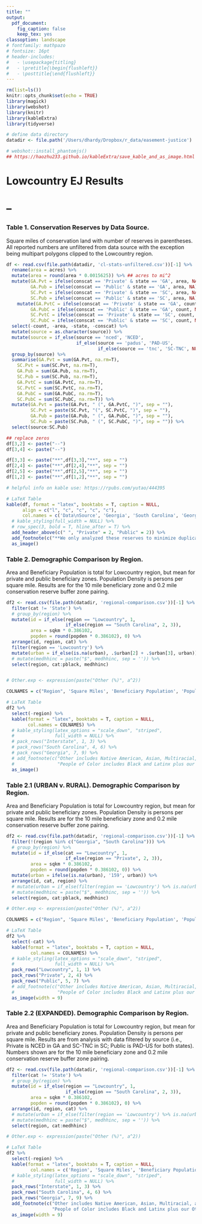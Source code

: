 ```yaml
---
title: ""
output: 
  pdf_document:
    fig_caption: false
    keep_tex: yes
classoption: landscape
# fontfamily: mathpazo
# fontsize: 16pt
# header-includes:
#   - \usepackage{titling}
#   - \pretitle{\begin{flushleft}}
#   - \posttitle{\end{flushleft}}
---
```


```r

rm(list=ls())
knitr::opts_chunk$set(echo = TRUE)
library(magick)
library(webshot)
library(knitr)
library(kableExtra)
library(tidyverse)

# define data directory
datadir <- file.path('/Users/dhardy/Dropbox/r_data/easement-justice')

# webshot::install_phantomjs()
## https://haozhu233.github.io/kableExtra/save_kable_and_as_image.html
```
# Lowcountry EJ Results
# --
### Table 1. Conservation Reserves by Data Source. 
Square miles of conservation land with number of reserves in parentheses. All reported numbers are unfiltered from data source with the exception being multipart polygons clipped to the Lowcountry region. 
```r

df <- read.csv(file.path(datadir, 'cl-stats-unfiltered.csv'))[-1] %>%
  rename(area = acres) %>%
  mutate(area = round(area * 0.0015625)) %>% ## acres to mi^2
  mutate(GA.Pvt = ifelse(conscat == 'Private' & state == 'GA', area, NA),
         GA.Pub = ifelse(conscat == 'Public' & state == 'GA', area, NA),
         SC.Pvt = ifelse(conscat == 'Private' & state == 'SC', area, NA),
         SC.Pub = ifelse(conscat == 'Public' & state == 'SC', area, NA)) %>%
    mutate(GA.PvtC = ifelse(conscat == 'Private' & state == 'GA', count, NA),
         GA.PubC = ifelse(conscat == 'Public' & state == 'GA', count, NA),
         SC.PvtC = ifelse(conscat == 'Private' & state == 'SC', count, NA),
         SC.PubC = ifelse(conscat == 'Public' & state == 'SC', count, NA)) %>%
  select(-count, -area, -state, -conscat) %>%
  mutate(source = as.character(source)) %>%
  mutate(source = if_else(source == 'nced', 'NCED', 
                          if_else(source == 'padus', 'PAD-US',
                                  if_else(source == 'tnc', 'SC-TNC', NULL)))) %>%
  group_by(source) %>%
  summarise(GA.Pvt = sum(GA.Pvt, na.rm=T),
    SC.Pvt = sum(SC.Pvt, na.rm=T),
    GA.Pub = sum(GA.Pub, na.rm=T),
    SC.Pub = sum(SC.Pub, na.rm=T),
    GA.PvtC = sum(GA.PvtC, na.rm=T),
    SC.PvtC = sum(SC.PvtC, na.rm=T),
    GA.PubC = sum(GA.PubC, na.rm=T),
    SC.PubC = sum(SC.PubC, na.rm=T)) %>%
  mutate(GA.Pvt = paste(GA.Pvt, " (", GA.PvtC, ")", sep = ""),
         SC.Pvt = paste(SC.Pvt, "(", SC.PvtC, ")", sep = ""),
         GA.Pub = paste(GA.Pub, " (", GA.PubC, ")", sep = ""),
         SC.Pub = paste(SC.Pub, " (", SC.PubC, ")", sep = "")) %>%
  select(source:SC.Pub)

## replace zeros
df[3,2] <- paste("--")
df[3,4] <- paste("--")

df[3,3] <- paste("**",df[3,3],"**", sep = "")
df[2,4] <- paste("**",df[2,4],"**", sep = "")
df[2,5] <- paste("**",df[2,5],"**", sep = "")
df[1,2] <- paste("**",df[1,2],"**", sep = "")

# helpful info on kable use: https://rpubs.com/yutao/444395

# LaTeX Table
kable(df, format = "latex", booktabs = T, caption = NULL,
      align = c("l", "c", "c", "c", "c"),
      col.names = c('Data\nSource', 'Georgia', 'South Carolina', 'Georgia', 'South Carolina')) %>%
  # kable_styling(full_width = NULL) %>%
  # row_spec(3, bold = T, hline_after = T) %>%
  add_header_above(c(" ", "Private" = 2, "Public" = 2)) %>%
  add_footnote(c("**We only analyzed these reserves to minimize duplication from sources.**"), notation = "symbol") %>%
  as_image()
```

### Table 2. Demographic Comparison by Region. 
Area and Beneficiary Population is total for Lowcountry region, but mean for private and public beneficiary zones. Population Density is persons per square mile. Results are for the 10 mile beneficiary zone and 0.2 mile conservation reserve buffer zone pairing.
```r

df2 <- read.csv(file.path(datadir, 'regional-comparison.csv'))[-1] %>%
  filter(cat != 'State') %>%
  # group_by(region) %>%
  mutate(id = if_else(region == "Lowcountry", 1, 
                      if_else(region == "South Carolina", 2, 3)),
         area = sqkm * 0.386102,
         popden = round(popden * 0.386102), 0) %>%
  arrange(id, region, cat) %>%
  filter(region == 'Lowcountry') %>%
  mutate(urban = if_else(is.na(urban), .$urban[2] + .$urban[3], urban)) %>%
  # mutate(medhhinc = paste("$", medhhinc, sep = '')) %>%
  select(region, cat:pblack, medhhinc)


# Other.exp <- expression(paste("Other (%)", a^2))

COLNAMES = c("Region", 'Square Miles', 'Beneficiary Population', 'Population Density', 'Urban Reserves', 'White (%)', 'Black (%)', 'Median Income ($US)')

# LaTeX Table
df2 %>%
  select(-region) %>%
  kable(format = "latex", booktabs = T, caption = NULL,
        col.names = COLNAMES) %>%
  # kable_styling(latex_options = "scale_down", "striped",
  #               full_width = NULL) %>%
  # pack_rows("Interstate", 1, 3) %>%
  # pack_rows("South Carolina", 4, 6) %>%
  # pack_rows("Georgia", 7, 9) %>%
  # add_footnote(c("Other includes Native American, Asian, Multiracial, and Other Race groups as defined in the U.S. Census.",
  #                "People of Color includes Black and Latinx plus our Other racial grouping."), notation = "alphabet") %>%
  as_image()
```
\pagebreak

### Table 2.1 (URBAN v. RURAL). Demographic Comparison by Region. 
Area and Beneficiary Population is total for Lowcountry region, but mean for private and public beneficiary zones. Population Density is persons per square mile. Results are for the 10 mile beneficiary zone and 0.2 mile conservation reserve buffer zone pairing.
```r

df2 <- read.csv(file.path(datadir, 'regional-comparison.csv'))[-1] %>%
  filter(!(region %in% c("Georgia", "South Carolina"))) %>%
  # group_by(region) %>%
  mutate(id = if_else(cat == "Lowcountry", 1, 
                      if_else(region == "Private", 2, 3)),
         area = sqkm * 0.386102,
         popden = round(popden * 0.386102, 0)) %>%
  mutate(urban = ifelse(is.na(urban), '159', urban)) %>%
  arrange(id, cat, region) %>%
  # mutate(urban = if_else(filter(region == 'Lowcountry') %>% is.na(urban), .$urban[2] + .$urban[3], urban)) %>%
  # mutate(medhhinc = paste("$", medhhinc, sep = '')) %>%
  select(region, cat:pblack, medhhinc)

# Other.exp <- expression(paste("Other (%)", a^2))

COLNAMES = c("Region", 'Square Miles', 'Beneficiary Population', 'Population Density', 'Urban Reserves', 'White (%)', 'Black (%)', 'Median Income ($US)')

# LaTeX Table
df2 %>%
  select(-cat) %>%
  kable(format = "latex", booktabs = T, caption = NULL,
         col.names = COLNAMES) %>%
  # kable_styling(latex_options = "scale_down", "striped",
  #               full_width = NULL) %>%
  pack_rows("Lowcountry", 1, 1) %>%
  pack_rows("Private", 2, 4) %>%
  pack_rows("Public", 5, 7) %>%
  # add_footnote(c("Other includes Native American, Asian, Multiracial, and Other Race groups as defined in the U.S. Census.",
  #                "People of Color includes Black and Latinx plus our Other racial grouping."), notation = "alphabet") %>%
  as_image(width = 9)
```
\pagebreak

### Table 2.2 (EXPANDED). Demographic Comparison by Region. 
Area and Beneficiary Population is total for Lowcountry region, but mean for private and public beneficiary zones. Population Density is persons per square mile. Results are from analysis with data filtered by source (i.e., Private is NCED in GA and SC-TNC in SC; Public is PAD-US for both states). Numbers shown are for the 10 mile beneficiary zone and 0.2 mile conservation reserve buffer zone pairing. 
```r

df2 <- read.csv(file.path(datadir, 'regional-comparison.csv'))[-1] %>%
  filter(cat != 'State') %>%
  # group_by(region) %>%
  mutate(id = if_else(region == "Lowcountry", 1, 
                      if_else(region == "South Carolina", 2, 3)),
         area = sqkm * 0.386102,
         popden = round(popden * 0.386102), 0) %>%
  arrange(id, region, cat) %>%
  # mutate(urban = if_else(filter(region == 'Lowcountry') %>% is.na(urban), .$urban[2] + .$urban[3], urban)) %>%
  # mutate(medhhinc = paste("$", medhhinc, sep = '')) %>%
  select(region, cat:medhhinc)

# Other.exp <- expression(paste("Other (%)", a^2))

# LaTeX Table
df2 %>%
  select(-region) %>%
  kable(format = "latex", booktabs = T, caption = NULL,
         col.names = c('Region', 'Square Miles', 'Beneficiary Population', 'Population Density', 'Urban Reserves', 'White (%)', 'Black (%)', 'Latinx (%)', 'Other (%)^a', 'People of Color (%)^b', 'Median Income ($US)')) %>%
  # kable_styling(latex_options = "scale_down", "striped",
  #               full_width = NULL) %>%
  pack_rows("Interstate", 1, 3) %>%
  pack_rows("South Carolina", 4, 6) %>%
  pack_rows("Georgia", 7, 9) %>%
  add_footnote(c("Other includes Native American, Asian, Multiracial, and Other Race groups as defined in the U.S. Census.",
                 "People of Color includes Black and Latinx plus our Other racial grouping."), notation = "alphabet") %>%
  as_image(width = 9)
```
